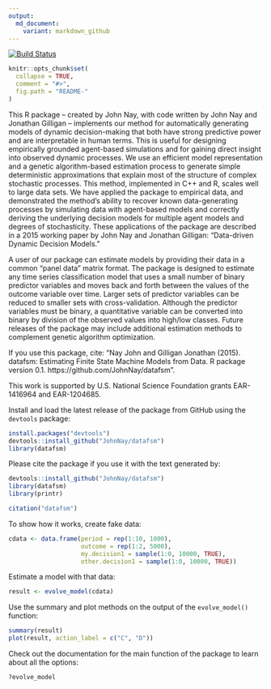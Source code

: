 ```yaml
---
output:
  md_document:
    variant: markdown_github
---
```


<!-- README.md is generated from README.Rmd. Please edit that file -->

[![Build Status](https://travis-ci.org/JohnNay/datafsm.png?branch=master)](https://travis-ci.org/JohnNay/datafsm)

```r
knitr::opts_chunk$set(
  collapse = TRUE,
  comment = "#>",
  fig.path = "README-"
)
```

This R package -- created by John Nay, with code written by John Nay and Jonathan Gilligan -- implements our method for automatically generating models of dynamic decision-making that both have strong predictive power and are interpretable in human terms. This is useful for designing empirically grounded agent-based simulations and for gaining direct insight into observed dynamic processes. We use an efficient model representation and a genetic algorithm-based estimation process to generate simple deterministic approximations that explain most of the structure of complex stochastic processes. This method, implemented in C++ and R, scales well to large data sets. We have applied the package to empirical data, and demonstrated the method's ability to recover known data-generating processes by simulating data with agent-based models and correctly deriving the underlying decision models for multiple agent models and degrees of stochasticity. These applications of the package are described in a 2015 working paper by John Nay and Jonathan Gilligan: "Data-driven Dynamic Decision Models."

A user of our package can estimate models by providing their data in a common "panel data" matrix format. The package is designed to estimate any time series classification model that uses a small number of binary predictor variables and moves back and forth between the values of the outcome variable over time. Larger sets of predictor variables can be reduced to smaller sets with cross-validation. Although the predictor variables must be binary, a quantitative variable can be converted into binary by division of the observed values into high/low classes. Future releases of the package may include additional estimation methods to complement genetic algorithm optimization.

If you use this package, cite: "Nay John and Gilligan Jonathan (2015). datafsm: Estimating Finite State Machine Models from Data. R package version 0.1. https://github.com/JohnNay/datafsm".

This work is supported by U.S. National Science Foundation grants EAR-1416964 and EAR-1204685.

Install and load the latest release of the package from GitHub using the `devtools` package:
```r
install.packages("devtools")
devtools::install_github("JohnNay/datafsm")
library(datafsm)
```

Please cite the package if you use it with the text generated by:
```r
devtools::install_github("JohnNay/datafsm")
library(datafsm)
library(printr)
```
```r
citation("datafsm")
```

To show how it works, create fake data:
```r
cdata <- data.frame(period = rep(1:10, 1000),
                    outcome = rep(1:2, 5000),
                    my.decision1 = sample(1:0, 10000, TRUE),
                    other.decision1 = sample(1:0, 10000, TRUE))
```

Estimate a model with that data:
```r
result <- evolve_model(cdata)
```

Use the summary and plot methods on the output of the `evolve_model()` function:
```r
summary(result)
plot(result, action_label = c("C", "D"))
```

Check out the documentation for the main function of the package to learn about all the options:
```r
?evolve_model
````

